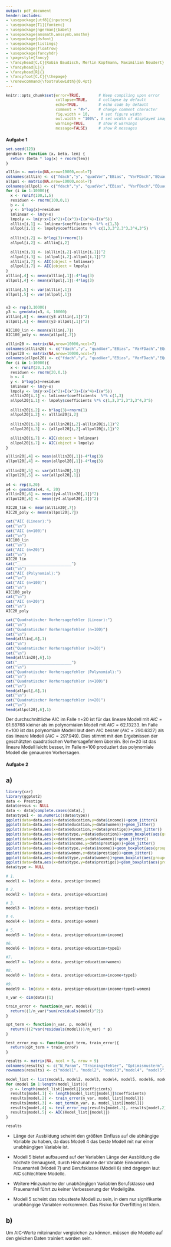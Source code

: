 ---
output: pdf_document
header-includes: 
- \usepackage[utf8]{inputenc}
- \usepackage[T1]{fontenc}
- \usepackage[ngerman]{babel}
- \usepackage{amsmath,amssymb,amsthm}
- \usepackage{dsfont}
- \usepackage{listings}
- \usepackage{floatrow}
- \usepackage{fancyhdr}
- \pagestyle{fancy}
- \fancyhead[C,C]{Robin Baudisch, Merlin Kopfmann, Maximilian Neudert}
- \fancyhead[L]{}
- \fancyhead[R]{}
- \fancyfoot[C,C]{\thepage}
- \renewcommand{\footrulewidth}{0.4pt}
---

<style type="text/css">
body{
  font-size: 12px;
}
h1 {
  font-size: 18px;
}
h1 {
  font-size: 14px;
}
h1 {
  font-size: 12px;
}
</style>

```{r global_options, include=FALSE}
knitr::opts_chunk$set(error=TRUE,        # Keep compiling upon error
                      collapse=TRUE,     # collapse by default
                      echo=TRUE,         # echo code by default
                      comment = "#>",    # change comment character
                      fig.width = 10,     # set figure width
                      out.width = "100%", # set width of displayed images
                      warning=TRUE,      # show R warnings
                      message=FALSE)     # show R messages
```

<!---** Hochschule Darmstadt | Studiengang Data Science | Sommersemester 2019 **--->

# Aufgabe 1

```{r}
set.seed(123)
gendata = function (x, beta, len) {
  return (beta * log(x) + rnorm(len))
}

alllin <- matrix(NA,nrow=10000,ncol=7)
colnames(alllin) <- c("fdach","y", "quadVor","EBias", "VarFDach","EQuadVor", "AIC")
allpol <- matrix(NA,nrow=10000,ncol=7)
colnames(allpol) <- c("fdach","y", "quadVor","EBias", "VarFDach","EQuadVor", "AIC")
for (i in 1:10000){
  x <- runif(100,1,5)
  residuen <- rnorm(100,0,1)
  b <- 4
  y <- b*log(x)+residuen
  lmlinear <- lm(y~x)
  lmpoly <- lm(y~x+I(x^2)+I(x^3)+I(x^4)+I(x^5))
  alllin[i,1] <- lmlinear$coefficients  %*% c(1,3)
  allpol[i,1] <- lmpoly$coefficients %*% c(1,3,3^2,3^3,3^4,3^5)
  
  alllin[i,2] <- b*log(3)+rnorm(1)
  allpol[i,2] <- alllin[i,2]
  
  alllin[i,3] <- (alllin[i,2]-alllin[i,1])^2
  allpol[i,3] <- (allpol[i,2]-allpol[i,1])^2
  alllin[i,7] <- AIC(object = lmlinear)
  allpol[i,7] <- AIC(object = lmpoly)
}
alllin[,4] <- mean(alllin[,1])-4*log(3)
allpol[,4] <- mean(allpol[,1])-4*log(3)
  
alllin[,5] <- var(alllin[,1])
allpol[,5] <- var(allpol[,1])


x3 <- rep(3,10000)
y3 <- gendata(x3, 4, 10000)
alllin[,6] <- mean((y3-alllin[,1])^2)
allpol[,6] <- mean((y3-allpol[,1])^2)

AIC100_lin <- mean(alllin[,7])
AIC100_poly <- mean(allpol[,7])
```
```{r}
alllin20 <- matrix(NA,nrow=10000,ncol=7)
colnames(alllin20) <- c("fdach","y", "quadVor","EBias", "VarFDach","EQuadVor", "AIC")
allpol20 <- matrix(NA,nrow=10000,ncol=7)
colnames(allpol20) <- c("fdach","y", "quadVor","EBias", "VarFDach","EQuadVor", "AIC")
for (i in 1:10000){
  x <- runif(20,1,5)
  residuen <- rnorm(20,0,1)
  b <- 4
  y <- b*log(x)+residuen
  lmlinear <- lm(y~x)
  lmpoly <- lm(y~x+I(x^2)+I(x^3)+I(x^4)+I(x^5))
  alllin20[i,1] <- lmlinear$coefficients  %*% c(1,3)
  allpol20[i,1] <- lmpoly$coefficients %*% c(1,3,3^2,3^3,3^4,3^5)
  
  alllin20[i,2] <- b*log(3)+rnorm(1)
  allpol20[i,2] <- alllin20[i,2]
  
  alllin20[i,3] <- (alllin20[i,2]-alllin20[i,1])^2
  allpol20[i,3] <- (allpol20[i,2]-allpol20[i,1])^2
  
  alllin20[i,7] <- AIC(object = lmlinear)
  allpol20[i,7] <- AIC(object = lmpoly)
}

alllin20[,4] <- mean(alllin20[,1])-4*log(3)
allpol20[,4] <- mean(allpol20[,1])-4*log(3)
  
alllin20[,5] <- var(alllin20[,1])
allpol20[,5] <- var(allpol20[,1])
  
x4 <- rep(3,20)
y4 <- gendata(x4, 4, 20)
alllin20[,6] <- mean((y4-alllin20[,1])^2)
allpol20[,6] <- mean((y4-allpol20[,1])^2)

AIC20_lin <- mean(alllin20[,7])
AIC20_poly <- mean(allpol20[,7])
```

```{r}
cat("AIC (Linear):")
cat("\n")
cat("AIC (n=100)")
cat("\n")
AIC100_lin
cat("\n")
cat("AIC (n=20)")
cat("\n")
AIC20_lin
cat("________________________")
cat("\n")
cat("AIC (Polynomial):")
cat("\n")
cat("AIC (n=100)")
cat("\n")
AIC100_poly
cat("\n")
cat("AIC (n=20)")
cat("\n")
AIC20_poly
```

```{r}
cat("Quadratischer Vorhersagefehler (Linear):")
cat("\n")
cat("Quadratischer Vorhersagefehler (n=100)")
cat("\n")
head(alllin[,6],1)
cat("\n")
cat("Quadratischer Vorhersagefehler (n=20)")
cat("\n")
head(alllin20[,6],1)
cat("________________________")
cat("\n")
cat("Quadratischer Vorhersagefehler (Polynomial):")
cat("\n")
cat("Quadratischer Vorhersagefehler (n=100)")
cat("\n")
head(allpol[,6],1)
cat("\n")
cat("Quadratischer Vorhersagefehler (n=20)")
cat("\n")
head(allpol20[,6],1)
```
Der durchschnittliche AIC im Falle n=20 ist für das lineare Modell mit $AIC = 61.68768$ kleiner als im polynomialen Modell mit $AIC = 62.13233$. 
Im Falle n=100 ist das polynomiale Modell laut dem AIC besser ($AIC = 290.6327$) als das lineare Modell ($AIC = 297.949$). 
Dies stimmt mit den Ergebnissen der geschätzten quadratischen Vorhersagefehlern überein. Bei n=20 ist das lineare Modell leicht besser, im Falle n=100 produziert das polynomiale Modell die genaueren Vorhersagen.

# Aufgabe 2

## a)

```{r}
library(car)
library(ggplot2)
data <- Prestige
data$census <- NULL
data <- data[complete.cases(data),]
data$type1 <- as.numeric((data$type))
ggplot(data=data,aes(x=data$education,y=data$income))+geom_jitter()
ggplot(data=data,aes(x=data$education,y=data$women))+geom_jitter()
ggplot(data=data,aes(x=data$education,y=data$prestige))+geom_jitter()
ggplot(data=data,aes(x=data$type,y=data$education))+geom_boxplot(aes(group=data$type))
ggplot(data=data,aes(x=data$income,y=data$women))+geom_jitter()
ggplot(data=data,aes(x=data$income,y=data$prestige))+geom_jitter()
ggplot(data=data,aes(x=data$type,y=data$income))+geom_boxplot(aes(group=data$type))
ggplot(data=data,aes(x=data$women,y=data$prestige))+geom_jitter()
ggplot(data=data,aes(x=data$type,y=data$women))+geom_boxplot(aes(group=data$type))
ggplot(data=data,aes(x=data$type,y=data$prestige))+geom_boxplot(aes(group=data$type))
data$type <- NULL
```

```{r}
# 1.
model1 <- lm(data = data, prestige~income)

# 2.
model2 <- lm(data = data, prestige~education)

# 3.
model3 <- lm(data = data, prestige~type1)

# 4.
model4 <- lm(data = data, prestige~women)

# 5.
model5 <- lm(data = data, prestige~education+income)

#6. 
model6 <- lm(data = data, prestige~education+type1)

#7. 
model7 <- lm(data = data, prestige~education+women)

#8. 
model8 <- lm(data = data, prestige~education+income+type1)

#9.
model9 <- lm(data = data, prestige~education+income+type1+women)

n_var <- dim(data)[1]

train_error <- function(n_var, model){
  return((1/n_var)*sum(residuals(model)^2))
}

opt_term <- function(n_var, p, model){
  return(((2*var(residuals(model)))/n_var) * p)
}

test_error_exp <- function(opt_term, train_error){
  return(opt_term + train_error)
}

results <- matrix(NA, ncol = 5, nrow = 9)
colnames(results) <- c("N_Param", "Trainingsfehler", "Optimismusterm",  "Erwarteter_Testfehler", "AIC")
rownames(results) <- c("model1", "model2", "model3","model4", "model5", "model6", "model7", "model8", "model9")
```


```{r}
model_list <- list(model1, model2, model3, model4, model5, model6, model7, model8, model9)
for (model in 1:length(model_list)){
  p <- length(model_list[[model]]$coefficients)
  results[model,1] <- length(model_list[[model]]$coefficients)
  results[model,2] <- train_error(n_var, model_list[[model]])
  results[model,3] <- opt_term(n_var, p, model_list[[model]])
  results[model,4] <- test_error_exp(results[model,3], results[model,2])
  results[model,5] <- AIC(model_list[[model]])
} 

results
```

- Länge der Ausbildung scheint den größten Einfluss auf die abhängige Variable zu haben, da dass Modell 4 das beste Modell mit nur einer unabhängigen Variable ist.

- Modell 5 bietet aufbauend auf der Variablen Länge der Ausbildung die höchste Genaugkeit, durch Hinzunahme der Variable Einkommen. Frauenanteil (Modell 7) und Berufsklasse (Modell 6) sind dagegen laut AIC schlechtere Modelle.

- Weitere Hinzunahme der unabhängigen Variablen Berufsklasse und Frauenanteil führt zu keiner Verbesserung der Modellgüte. 

- Modell 5 scheint das robusteste Modell zu sein, in dem nur signifikante unabhängige Variablen vorkommen. Das Risiko für Overfitting ist klein.

## b)

Um AIC-Werte miteinander vergleichen zu können, müssen die Modelle auf den gleichen Daten trainiert worden sein.

